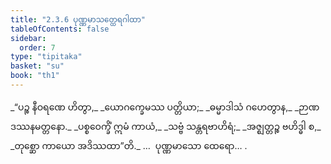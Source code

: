 ```yaml
---
title: "2.3.6 ပုဏ္ဏမာသတ္ထေရဂါထာ"
tableOfContents: false
sidebar:
  order: 7
type: "tipitaka"
basket: "su"
book: "th1"
---
```



<DynamicBreadcrumb />

<Division number="171" book="th1">

<Paragraph number="353" type="verses" book="th1">
_“ပဉ္စ နီဝရဏေ ဟိတွာ,_  
_ယောဂက္ခေမဿ ပတ္တိယာ;_  
_ဓမ္မာဒါသံ ဂဟေတွာန,_  
_ဉာဏဒဿနမတ္တနော._  

</Paragraph>

</Division>
<Division number="172" book="th1">

<Paragraph number="354" type="verses" book="th1">
_ပစ္စဝေက္ခိံ ဣမံ ကာယံ,_  
_သဗ္ဗံ သန္တရဗာဟိရံ;_  
_အဇ္ဈတ္တဉ္စ ဗဟိဒ္ဓါ စ,_  
_တုစ္ဆော ကာယော အဒိဿထာ”တိ._  


</Paragraph>
</Division>

<Paragraph number="355" type="center" book="th1">
…  ပုဏ္ဏမာသော ထေရော… .
</Paragraph>